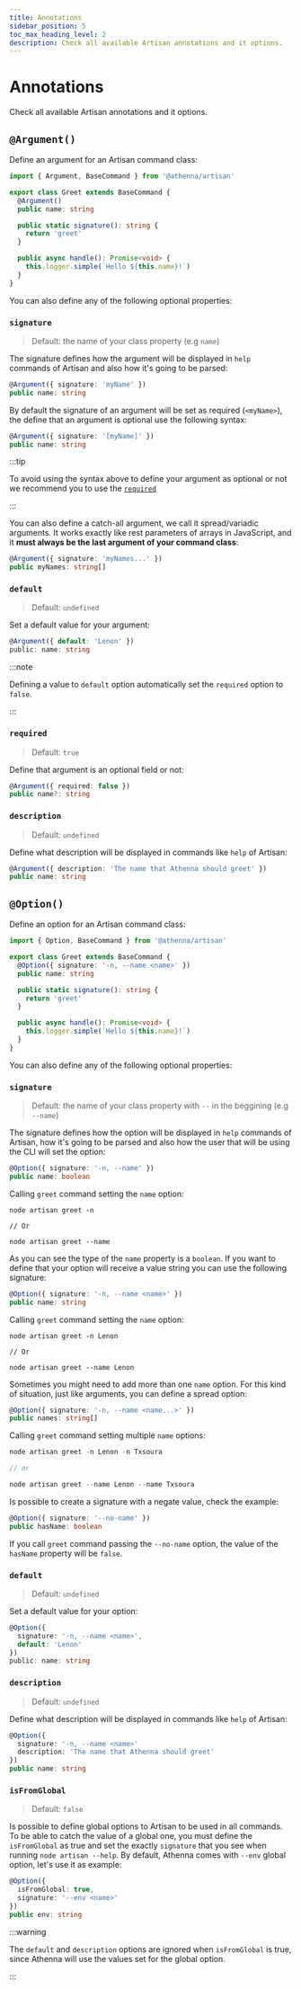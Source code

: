 ```yaml
---
title: Annotations
sidebar_position: 5
toc_max_heading_level: 2
description: Check all available Artisan annotations and it options.
---
```


# Annotations

Check all available Artisan annotations and it options.

## `@Argument()`

Define an argument for an Artisan command class:

```typescript
import { Argument, BaseCommand } from '@athenna/artisan'

export class Greet extends BaseCommand {
  @Argument()
  public name: string

  public static signature(): string {
    return 'greet'
  }

  public async handle(): Promise<void> {
    this.logger.simple(`Hello ${this.name}!`)
  }
}
```

You can also define any of the following optional properties:

### `signature`

> Default: the name of your class property (e.g `name`)

The signature defines how the argument will be displayed in `help` 
commands of Artisan and also how it's going to be parsed: 

```typescript
@Argument({ signature: 'myName' })
public name: string
```

By default the signature of an argument will be set as required (`<myName>`),
the define that an argument is optional use the following syntax:

```typescript
@Argument({ signature: '[myName]' })
public name: string
```

:::tip

To avoid using the syntax above to define your argument as optional 
or not we recommend you to use the [`required`](/docs/cli-application/annotations#required)

:::

You can also define a catch-all argument, we call it spread/variadic 
arguments. It works exactly like rest parameters of arrays in JavaScript, 
and it **must always be the last argument of your command class**:

```typescript
@Argument({ signature: 'myNames...' })
public myNames: string[]
```

### `default`

> Default: `undefined`

Set a default value for your argument:

```typescript
@Argument({ default: 'Lenon' })
public: name: string
```

:::note

Defining a value to `default` option automatically set the `required`
option to `false`.

:::

### `required`

> Default: `true`

Define that argument is an optional field or not:

```typescript
@Argument({ required: false })
public name?: string
```

### `description`

> Default: `undefined`

Define what description will be displayed in commands like `help` of
Artisan:

```typescript
@Argument({ description: 'The name that Athenna should greet' })
public name: string
```

## `@Option()`

Define an option for an Artisan command class:

```typescript
import { Option, BaseCommand } from '@athenna/artisan'

export class Greet extends BaseCommand {
  @Option({ signature: '-n, --name <name>' })
  public name: string

  public static signature(): string {
    return 'greet'
  }

  public async handle(): Promise<void> {
    this.logger.simple(`Hello ${this.name}!`)
  }
}
```

You can also define any of the following optional properties:

### `signature`

> Default: the name of your class property with `--` in the 
> beggining (e.g `--name`)

The signature defines how the option will be displayed in `help` 
commands of Artisan, how it's going to be parsed and also how
the user that will be using the CLI will set the option: 

```typescript
@Option({ signature: '-n, --name' })
public name: boolean 
```

Calling `greet` command setting the `name` option:

```shell
node artisan greet -n

// Or

node artisan greet --name
```

As you can see the type of the `name` property is a `boolean`. If you 
want to define that your option will receive a value string you can 
use the following signature:

```typescript
@Option({ signature: '-n, --name <name>' })
public name: string
```

Calling `greet` command setting the `name` option:

```shell
node artisan greet -n Lenon

// Or

node artisan greet --name Lenon
```

Sometimes you might need to add more than one `name` option. For this 
kind of situation, just like arguments, you can define a spread option:

```typescript
@Option({ signature: '-n, --name <name...>' })
public names: string[]
```

Calling `greet` command setting multiple `name` options:

```typescript
node artisan greet -n Lenon -n Txsoura

// or

node artisan greet --name Lenon --name Txsoura
```

Is possible to create a signature with a negate value, check the example:

```typescript
@Option({ signature: '--no-name' })
public hasName: boolean
```

If you call `greet` command passing the `--no-name` option, the value 
of the `hasName` property will be `false`.

### `default`

> Default: `undefined`

Set a default value for your option:

```typescript
@Option({ 
  signature: '-n, --name <name>', 
  default: 'Lenon' 
})
public: name: string
```

### `description`

> Default: `undefined`

Define what description will be displayed in commands like `help` of
Artisan:

```typescript
@Option({ 
  signature: '-n, --name <name>'
  description: 'The name that Athenna should greet' 
})
public name: string
```

### `isFromGlobal`

> Default: `false`

Is possible to define global options to Artisan to be used in all 
commands. To be able to catch the value of a global one, you must 
define the `isFromGlobal` as true and set the exactly `signature` 
that you see when running `node artisan --help`. By default, Athenna
comes with `--env` global option, let's use it as example:

```typescript
@Option({
  isFromGlobal: true,
  signature: '--env <name>'
})
public env: string
```

:::warning

The `default` and `description` options are ignored when `isFromGlobal`
is true, since Athenna will use the values set for the global option.

:::

